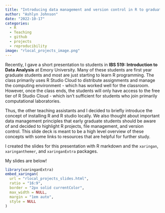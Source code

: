 ```yaml
---
title: "Introducing data management and version control in R to graduate students"
author: "Ashlyn Johnson"
date: "2022-10-17"
categories:
  - R
  - Teaching
  - github
  - projects
  - reproducibility
image: "rlocal_projects_image.png"
---
```


Recently, I gave a short presentation to students in **IBS 519: Introduction to Data Analysis** at Emory University. Many of these students are first year graduate students and most are just starting to learn R programming. The class primarily uses R Studio Cloud to distribute assignments and manage the computing environment - which has worked well for the classroom. However, once the class ends, the students will only have access to the free tier of R Studio Cloud - which isn't sufficient for students who join primarily computational laboratories.

Thus, the other teaching assistants and I decided to briefly introduce the concept of installing R and R studio locally. We also thought about important data management principles that early graduate students should be aware of and decided to highlight R projects, file management, and version control. This slide deck is meant to be a high level overview of these concepts with some links to resources that are helpful for further study.

I created the slides for this presentation with R markdown and the `xaringan`, `xaringanthemer`, and `xaringanExtra` packages.

My slides are below!

```r
library(xaringanExtra)
embed_xaringan(
  url = "rlocal_projects_slides.html",
  ratio = "16:9",
  border = "2px solid currentColor",
  max_width = NULL,
  margin = "1em auto",
  style = NULL
)
```

